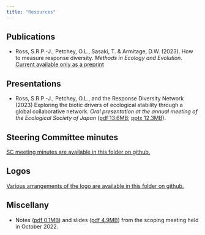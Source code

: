 ```yaml
---
title: "Resources"
---
```


## Publications

-   Ross, S.R.P.-J., Petchey, O.L., Sasaki, T. & Armitage, D.W. (2023). How to measure response diversity. *Methods in Ecology and Evolution*. [Current available only as a preprint](https://www.biorxiv.org/content/10.1101/2022.04.26.489626v3)

## Presentations

-   Ross, S.R.P.-J., Petchey, O.L., and the Response Diversity Network (2023) Exploring the biotic drivers of ecological stability through a global collaborative network. *Oral presentation at the annual meeting of the Ecological Society of Japan* ([pdf 13.6MB](assets/presentations/Slides_SR_ESJ_2023.pdf); [pptx 12.3MB](assets/presentations/Slides_SR_ESJ_2023.pptx)).

## Steering Committee minutes

[SC meeting minutes are available in this folder on github.](https://github.com/ResponseDiversityNetwork/RDN-website/tree/main/assets/sc_meeting_mins)

## Logos

[Various arrangements of the logo are available in this folder on github.](https://github.com/ResponseDiversityNetwork/RDN-website/tree/main/assets/logo)

## Miscellany

-   Notes ([pdf 0.1MB](../assets/scoping_chat/scoping_chat_notes.pdf)) and slides ([pdf 4.9MB](../assets/scoping_chat/scoping_chat_slides.pdf)) from the scoping meeting held in October 2022.

